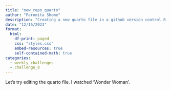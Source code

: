 ```yaml
---
title: "new_repo_quarto"
author: "Paromita Shome"
description: "Creating a new quarto file in a github version control R project"
date: "12/15/2023"
format:
  html:
    df-print: paged
    css: "styles.css"
    embed-resources: true
    self-contained-math: true
categories:
  - weekly_challenges
  - challenge_8
---
```


Let's try editing the quarto file.
I watched 'Wonder Woman'.


